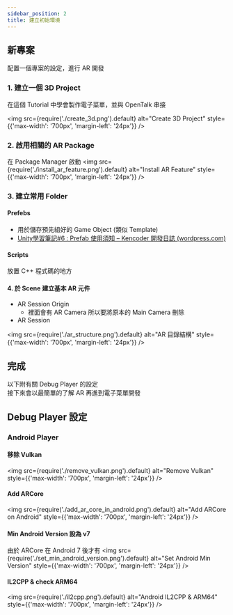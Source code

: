 ```yaml
---
sidebar_position: 2
title: 建立初始環境
---
```


## 新專案
配置一個專案的設定，進行 AR 開發

### 1. 建立一個 3D Project
在這個 Tutorial 中學會製作電子菜單，並與 OpenTalk 串接

<img
  src={require('./create_3d.png').default}
  alt="Create 3D Project"
  style={{'max-width': '700px', 'margin-left': '24px'}} 
/>

### 2. 啟用相關的 AR Package
在 Package Manager 啟動
<img
  src={require('./install_ar_feature.png').default}
  alt="Install AR Feature"
  style={{'max-width': '700px', 'margin-left': '24px'}} 
/>

### 3. 建立常用 Folder
#### Prefebs
- 用於儲存預先組好的 Game Object (類似 Template)  
- [Unity學習筆記#6 : Prefab 使用須知 – Kencoder 開發日誌 (wordpress.com)](https://kendevlog.wordpress.com/2017/09/24/unity%E5%AD%B8%E7%BF%92%E7%AD%86%E8%A8%986-prefab-%E4%BD%BF%E7%94%A8%E9%A0%88%E7%9F%A5/)  

#### Scripts
放置 C++ 程式碼的地方

#### 4. 於 Scene 建立基本 AR 元件
- AR Session Origin  
	- 裡面會有 AR Camera 所以要將原本的 Main Camera 刪除  
- AR Session  

<img
  src={require('./ar_structure.png').default}
  alt="AR 目錄結構"
  style={{'max-width': '700px', 'margin-left': '24px'}} 
/>

## 完成
以下附有關 Debug Player 的設定  
接下來會以最簡單的了解 AR 再進到電子菜單開發  

## Debug Player 設定

### Android Player
#### 移除 Vulkan
<img
  src={require('./remove_vulkan.png').default}
  alt="Remove Vulkan"
  style={{'max-width': '700px', 'margin-left': '24px'}} 
/>

#### Add ARCore
<img
  src={require('./add_ar_core_in_android.png').default}
  alt="Add ARCore on Android"
  style={{'max-width': '700px', 'margin-left': '24px'}} 
/>

#### Min Android Version 設為 v7
由於 ARCore 在 Android 7 後才有
<img
  src={require('./set_min_android_version.png').default}
  alt="Set Android Min Version"
  style={{'max-width': '700px', 'margin-left': '24px'}} 
/>

#### IL2CPP & check ARM64
<img
  src={require('./il2cpp.png').default}
  alt="Android IL2CPP & ARM64"
  style={{'max-width': '700px', 'margin-left': '24px'}} 
/>
